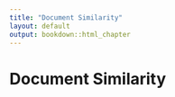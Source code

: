 ```yaml
---
title: "Document Similarity"
layout: default
output: bookdown::html_chapter
---
```


# Document Similarity
